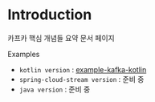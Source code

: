 # Introduction

카프카 핵심 개념들 요약 문서 페이지

Examples
- `kotlin version` : [example-kafka-kotlin](https://github.com/chagchagchag/example-kafka-kotlin)
- `spring-cloud-stream version` : 준비 중
- `java version` : 준비 중

